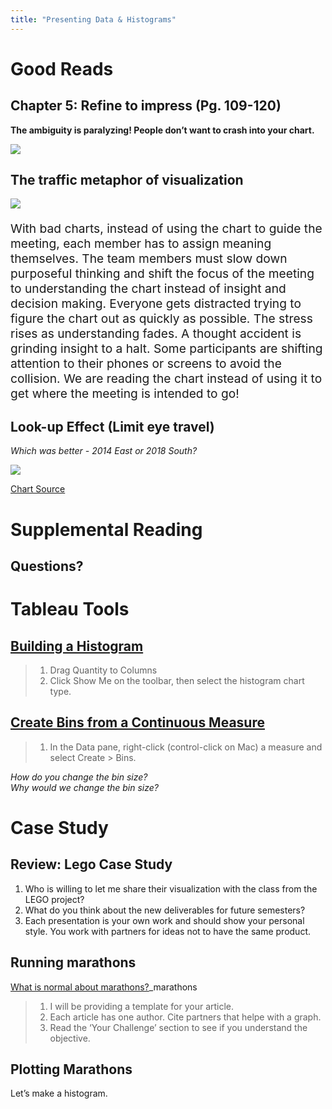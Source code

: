 ```yaml
---
title: "Presenting Data & Histograms"
---
```



# Good Reads {data-background=#6897bb}

## Chapter 5: Refine to impress (Pg. 109-120)


**The ambiguity is paralyzing! People don't want to crash into your chart.**

![](images/gc/Ch5_street_sign_paralyzing.png)

## The traffic metaphor of visualization

<div class="container">

<div class="col">

![](images/gc/Ch5_street_sign_paralyzing.png)

</div>

<div class="col">

<p style="font-size:2vw;text-align:left">
With bad charts, instead of using the chart to guide the meeting, each member has to assign meaning themselves. The team members must slow down purposeful thinking and shift the focus of the meeting to understanding the chart instead of insight and decision making. Everyone gets distracted trying to figure the chart out as quickly as possible. The stress rises as understanding fades. A thought accident is grinding insight to a halt. Some participants are shifting attention to their phones or screens to avoid the collision. We are reading the chart instead of using it to get where the meeting is intended to go! 
</p>

</div>

</div>

## Look-up Effect (Limit eye travel)

*Which was better - 2014 East or 2018 South?*

![](images/other/look_up_legends.png)
   
[Chart Source](https://www.wallstreetmojo.com/legends-in-excel-chart/)

# Supplemental Reading {data-background=#6897bb}

## Questions?

# Tableau Tools {data-background=#6897bb}

## [Building a Histogram](https://help.tableau.com/current/pro/desktop/en-us/buildexamples_histogram.htm)

> 1. Drag Quantity to Columns
> 2. Click Show Me on the toolbar, then select the histogram chart type.

## [Create Bins from a Continuous Measure](https://help.tableau.com/current/pro/desktop/en-us/calculations_bins.htm)

> 1. In the Data pane, right-click (control-click on Mac) a measure and select Create > Bins.   
   
*How do you change the bin size?*   
*Why would we change the bin size?*

# Case Study {data-background=#6897bb}

## Review: Lego Case Study

1. Who is willing to let me share their visualization with the class from the LEGO project?
2. What do you think about the new deliverables for future semesters?
3. Each presentation is your own work and should show your personal style. You work with partners for ideas not to have the same product.

## Running marathons

[What is normal about marathons?](https://byuistats.github.io/CSE150/project.html#Case_Study_3:_What_is_normal_about)_marathons

> 1. I will be providing a template for your article.
> 2. Each article has one author.  Cite partners that helpe with a graph.
> 3. Read the 'Your Challenge' section to see if you understand the objective.

## Plotting Marathons

Let's make a histogram.